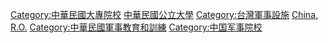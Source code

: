 [[Category:中華民國大專院校|Category:中華民國大專院校]]
[[Category:中華民國公立大學|]]
[[Category:台灣軍事設施|Category:台灣軍事設施]]
[[Category:各國軍事學院|China, R.O.]]
[[Category:中華民國軍事教育和訓練|Category:中華民國軍事教育和訓練]]
[[Category:中国军事院校|Category:中国军事院校]]